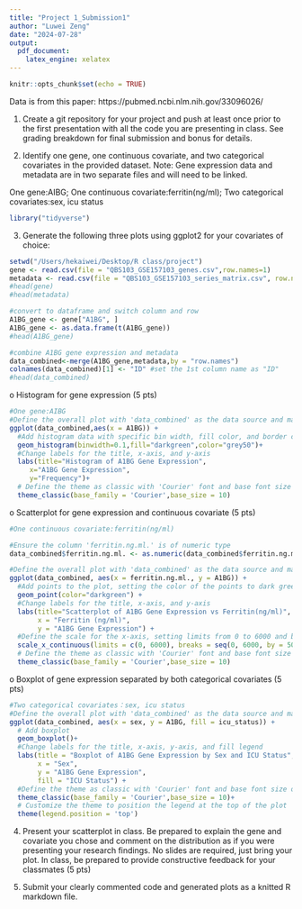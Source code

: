 ```yaml
---
title: "Project 1_Submission1"
author: "Luwei Zeng"
date: "2024-07-28"
output:
  pdf_document: 
    latex_engine: xelatex
---
```

```r
knitr::opts_chunk$set(echo = TRUE)
```
Data is from this paper: https://pubmed.ncbi.nlm.nih.gov/33096026/

1. Create a git repository for your project and push at least once prior to the first presentation with all the code you are presenting in class. See grading breakdown for final submission and bonus for details.

2. Identify one gene, one continuous covariate, and two categorical covariates in the provided dataset. Note: Gene expression data and metadata are in two separate files and will need to be linked.

One gene:AIBG;
One continuous covariate:ferritin(ng/ml);
Two categorical covariates:sex, icu status

```r
library("tidyverse")
```

3. Generate the following three plots using ggplot2 for your covariates of choice:
```r
setwd("/Users/hekaiwei/Desktop/R class/project")
gene <- read.csv(file = "QBS103_GSE157103_genes.csv",row.names=1)
metadata <- read.csv(file = "QBS103_GSE157103_series_matrix.csv", row.names = 1)
#head(gene)
#head(metadata)

#convert to dataframe and switch column and row
A1BG_gene <- gene["A1BG", ]
A1BG_gene <- as.data.frame(t(A1BG_gene))
#head(A1BG_gene)

#combine A1BG gene expression and metadata
data_combined<-merge(A1BG_gene,metadata,by = "row.names")
colnames(data_combined)[1] <- "ID" #set the 1st column name as "ID"
#head(data_combined)
```

o Histogram for gene expression (5 pts)
```r
#One gene:AIBG
#Define the overall plot with 'data_combined' as the data source and map 'A1BG' to the x-axis
ggplot(data_combined,aes(x = A1BG)) +
  #Add histogram data with specific bin width, fill color, and border color
  geom_histogram(binwidth=0.1,fill="darkgreen",color="grey50")+
  #Change labels for the title, x-axis, and y-axis
  labs(title="Histogram of A1BG Gene Expression",
     x="A1BG Gene Expression",
     y="Frequency")+
  # Define the theme as classic with 'Courier' font and base font size of 10
  theme_classic(base_family = 'Courier',base_size = 10)
```

o Scatterplot for gene expression and continuous covariate (5 pts)
```r
#One continuous covariate:ferritin(ng/ml)

#Ensure the column 'ferritin.ng.ml.' is of numeric type
data_combined$ferritin.ng.ml. <- as.numeric(data_combined$ferritin.ng.ml.)

#Define the overall plot with 'data_combined' as the data source and map 'ferritin.ng.ml.' to the x-axis and 'A1BG' to the y-axis
ggplot(data_combined, aes(x = ferritin.ng.ml., y = A1BG)) +
  #Add points to the plot, setting the color of the points to dark green
  geom_point(color="darkgreen") +
  #Change labels for the title, x-axis, and y-axis
  labs(title="Scatterplot of A1BG Gene Expression vs Ferritin(ng/ml)",
       x = "Ferritin (ng/ml)",
       y = "A1BG Gene Expression") +
  #Define the scale for the x-axis, setting limits from 0 to 6000 and breaks at intervals of 500
  scale_x_continuous(limits = c(0, 6000), breaks = seq(0, 6000, by = 500)) +
  # Define the theme as classic with 'Courier' font and base font size of 10
  theme_classic(base_family = 'Courier',base_size = 10)

```

o Boxplot of gene expression separated by both categorical covariates (5 pts)
```r
#Two categorical covariates：sex, icu status
#Define the overall plot with 'data_combined' as the data source and map 'sex' to the x-axis, 'A1BG' to the y-axis, and 'icu_status' to the fill color.
ggplot(data_combined, aes(x = sex, y = A1BG, fill = icu_status)) +
  # Add boxplot
  geom_boxplot()+
  #Change labels for the title, x-axis, y-axis, and fill legend
  labs(title = "Boxplot of A1BG Gene Expression by Sex and ICU Status",
       x = "Sex",
       y = "A1BG Gene Expression",
       fill = "ICU Status") +
  #Define the theme as classic with 'Courier' font and base font size of 10
  theme_classic(base_family = 'Courier',base_size = 10)+
  # Customize the theme to position the legend at the top of the plot
  theme(legend.position = 'top')


```

4. Present your scatterplot in class. Be prepared to explain the gene and covariate you chose and comment on the distribution as if you were presenting your research findings. No slides are required, just bring your plot. In class, be prepared to provide constructive feedback for your classmates (5 pts)

5. Submit your clearly commented code and generated plots as a knitted R markdown file.
